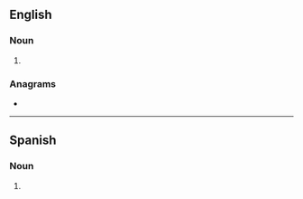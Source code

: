==English==

===Noun===
{{head|en|noun plural form}}

# {{plural of|magnitude|lang=en}}

===Anagrams===
* {{anagrams|en|a=adegimnstu|antismudge|designatum}}

----

==Spanish==

===Noun===
{{head|es|noun form|g=f-p}}

# {{plural of|magnitud|lang=es}}